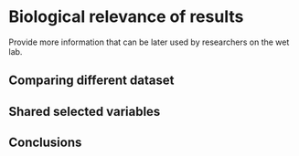 # Biological relevance of results

Provide more information that can be later used by researchers on the wet lab.

## Comparing different dataset

## Shared selected variables

## Conclusions
